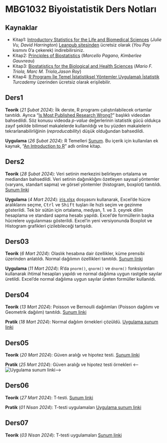 # MBG1032 Biyoistatistik Ders Notları

## Kaynaklar

* Kitap1: [Introductory Statistics for the Life and Biomedical Sciences](https://www.openintro.org/book/biostat/) (*Julie Vu, David Harrington*) [Leanpub sitesinden](https://leanpub.com/biostat) ücretsiz olarak (*You Pay* kısmını 0'a çekerek) indirebilirsiniz. 
* Kitap2: [Principles of Biostatistics](https://www.taylorfrancis.com/books/mono/10.1201/9780429489624/principles-biostatistics-marcello-pagano-kimberlee-gauvreau) (*Marcello Pagano, Kimberlee Gauvreau*)
* Kitap3: [Biostatistics for the Biological and Health Sciences](https://www.pearson.com/en-us/subject-catalog/p/biostatistics-for-the-biological-and-health-sciences/P200000007576/9780137863792) (*Mario F. Triola, Marc M. Triola,Jason Roy*)
* Kitap4: [R Programı İle Temel İstatistiksel Yöntemler Uygulamalı İstatistik](https://www.turcademy.com/tr/kitap/r-programi-ile-temel-istatistiksel-yontemler-uygulamali-istatistik-istatistik-yontemler-9789750263682) *Turcademy* üzerinden ücretsiz olarak erişilebilir.

## Ders1

**Teorik** (*21 Şubat 2024*): İlk derste, R programı çalıştırılabilecek ortamlar tanıtıldı. Ayrıca "[Is Most Published Research Wrong?](https://www.youtube.com/watch?v=42QuXLucH3Q)" başlıklı videodan bahsedildi. Söz konusu videoda *p-value* değerlerinin istatistik gücü oldukça zayıf şekilde bilimsel makalelerde kullanıldığı ve bu yüzden makalelerin tekrarlanabilirliğinin (*reproducability*) düşük olduğundan bahsedildi.

**Uygulama** (*26 Şubat 2024*): R Temelleri [Sunum](uygulama01.qmd). Bu içerik için kullanılan ek kaynak, "[An Introduction to R](https://intro2r.com/getting-started.html)" adlı online kitap.

<!--  Uygulamada kullanılacak dosyalar: [mtcars (Excel)](files/mtcars.xlsx) -->

## Ders2

**Teorik** (*28 Şubat 2024*): Veri setinin merkezini belirleyen ortalama ve mediandan bahsedildi. Veri setinin dağınıklığını özetleyen sayısal yöntemler (varyans, standart sapma) ve görsel yöntemler (histogram, boxplot) tanıtıldı. [Sunum linki](ders02.qmd)

**Uygulama** (*4 Mart 2024*): [iris.xlsx](files/iris.xlsx) dosyasını kullanarak, Excel'de hücre aralıklarını seçme, <kbd>Ctrl</kbd> ve <kbd>Shift</kbd> tuşları ile hızlı seçim ve gezinme gösterildi. Tek bir sütün için ortalama, medyan, 1. ve 3. çeyrek dilim hesaplama ve standard sapma hesabı yapıldı. Excel'de formüllerin başka hücrelere uygulanması gösterildi. Excel'in yeni versiyonunda Boxplot ve Histogram grafikleri çizilebileceği tartışıldı.

## Ders03

**Teorik** (*6 Mart 2024*): Olaslık hesabına dair özellikler, küme prensibi üzerinden anlatıldı. Normal dağılımın özellikleri tanıtıldı. [Sunum linki](ders03.qmd)

**Uygulama** (*11 Mart 2024*): R'da `pnorm()`, `qnorm()` ve `dnorm()` fonksiyonları kullanarak ihtimal hesapları yapıldı ve normal dağılıma uygun rastgele sayılar üretildi. Excel'de normal dağılıma uygun sayılar üreten formüller kullanıldı.

## Ders04

**Teorik** (*13 Mart 2024*): Poisson ve Bernoulli dağılımları (Poisson dağılımı ve Geometrik dağılım) tanıtıldı. [Sunum linki](ders03.qmd)

**Pratik** (*18 Mart 2024*): Normal dağılım örnekleri çözüldü. [Uygulama sunum linki](ders03-uygulama.qmd)

## Ders05

**Teorik** (*20 Mart 2024*): Güven aralığı ve hipotez testi. [Sunum linki](ders04.qmd)

**Pratik** (*25 Mart 2024*): Güven aralığı ve hipotez testi örnekleri 
<--![Uygulama sunum linki](ders04-uygulama.qmd)-->

## Ders06

**Teorik** (*27 Mart 2024*): T-testi. [Sunum linki](ders06.qmd)

**Pratik** (*01 Nisan 2024*): T-testi uygulamaları [Uygulama sunum linki](ders06-uygulama.qmd)

## Ders07

**Teorik** (*03 Nisan 2024*): T-testi uygulamaları  [Sunum linki](ders06-uygulama.qmd)

